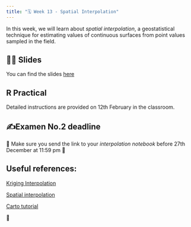 ```yaml
---
title: "🗓️ Week 13 - Spatial Interpolation"
---
```


In this week, we will learn about *spatial interpolation*, a geostatistical technique for estimating values of continuous surfaces from point values sampled in the field.

## 👨‍🏫 Slides

You can find the slides [here](slides.qmd)

## R Practical

Detailed instructions are provided on 12th February in the classroom. 

## ✍️Examen No.2 deadline

🚧 Make sure you send the link to your *interpolation notebook* before 27th December at 11:59 pm 🚧

## Useful references:

[Kriging Interpolation](https://www.publichealth.columbia.edu/research/population-health-methods/kriging-interpolation)

[Spatial interpolation](https://rpubs.com/ials2un/Spatial_Interpolation)

[Carto tutorial](https://carto.com/blog/spatial-interpolation-techniques-tutorial)

🎥 





